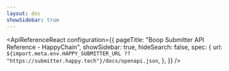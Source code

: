 ```yaml
---
layout: doc
showSidebar: true
---
```


<ApiReferenceReact
    configuration={{
        pageTitle: "Boop Submitter API Reference - HappyChain",
        showSidebar: true,
        hideSearch: false,
        spec: {
            url: `${import.meta.env.HAPPY_SUBMITTER_URL ?? "https://submitter.happy.tech"}/docs/openapi.json`,
        },
    }}
/>
